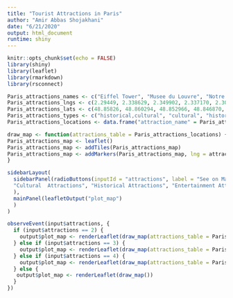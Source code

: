 ```yaml
---
title: "Tourist Attractions in Paris"
author: "Amir Abbas Shojakhani"
date: "6/21/2020"
output: html_document
runtime: shiny
---
```


```r
knitr::opts_chunk$set(echo = FALSE)
library(shiny)
library(leaflet)
library(rmarkdown)
library(rsconnect)
```

```r
Paris_attractions_names <- c("Eiffel Tower", "Musee du Louvre", "Notre Dame Cathedral", "Jardin du Luxembourg", "Champs-Elysees", "Arc de Triomphe", "Pont-Neuf Bridge", "The Hotel de Ville", "Sacre-Coeur", "Moulin Rouge", "Montmartre Hill", "Musee d'Orsay", "Hotel National des Invalides", "Rue Brey")
Paris_attractions_lngs <- c(2.29449, 2.338629, 2.349902, 2.337170, 2.304897, 2.294946, 2.341033, 2.353016, 2.343121, 2.332400, 2.340607, 2.326561, 2.312461, 2.295138)
Paris_attractions_lats <- c(48.85826, 48.860294, 48.852966, 48.846870, 48.870502, 48.873756, 48.856750, 48.856373, 48.886452, 48.884129, 48.887691, 48.859962, 48.854904, 48.876965)
Paris_attractions_types <- c("historical,cultural", "cultural", "historical,cultural", "historical,cultural", "entertainment,cultural", "historical", "historical", "historical", "historical", "entertainment", "cultural", "cultural", "historical,cultural", "entertainment")
Paris_attractions_locations <- data.frame("attraction_name" = Paris_attractions_names, "lng" = Paris_attractions_lngs, "lat" = Paris_attractions_lats, "type" = Paris_attractions_types)

draw_map <- function(attractions_table = Paris_attractions_locations) {
Paris_attractions_map <- leaflet()
Paris_attractions_map <- addTiles(Paris_attractions_map)
Paris_attractions_map <- addMarkers(Paris_attractions_map, lng = attractions_table$lng, lat = attractions_table$lat, popup = attractions_table$attraction_name)
}
```

```r
sidebarLayout( 
  sidebarPanel(radioButtons(inputId = "attractions", label = "See on Map", choiceNames = c("All Attractions", 
  "Cultural  Attractions", "Historical Attractions", "Entertainment Attractions"), choiceValues = c(1, 2, 3, 4), selected = "1")
  ), 
  mainPanel(leafletOutput("plot_map")
  )
)
```

```r
observeEvent(input$attractions, {
  if (input$attractions == 2) {
    output$plot_map <- renderLeaflet(draw_map(attractions_table = Paris_attractions_locations[grep("cultural", Paris_attractions_locations$type),]))
  } else if (input$attractions == 3) {
    output$plot_map <- renderLeaflet(draw_map(attractions_table = Paris_attractions_locations[grep("historical", Paris_attractions_locations$type),]))
  } else if (input$attractions == 4) {
    output$plot_map <- renderLeaflet(draw_map(attractions_table = Paris_attractions_locations[grep("entertainment", Paris_attractions_locations$type),]))
  } else {
   output$plot_map <- renderLeaflet(draw_map()) 
  }
})
```



